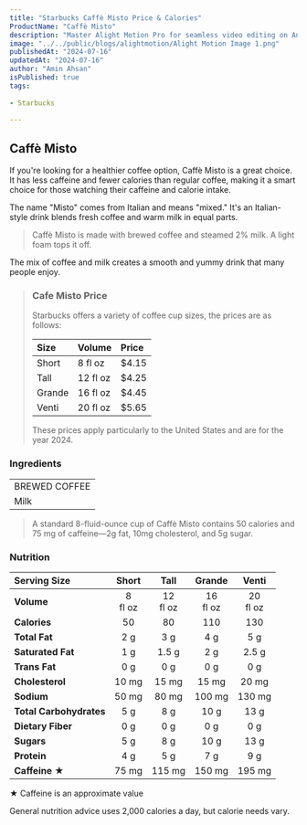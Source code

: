 ```yaml
---
title: "Starbucks Caffè Misto Price & Calories"
ProductName: "Caffè Misto" 
description: "Master Alight Motion Pro for seamless video editing on Android, iOS, and Tablets with our ultimate guide, unlocking advanced features and elevating your skills in 2024!"
image: "../../public/blogs/alightmotion/Alight Motion Image 1.png"
publishedAt: "2024-07-16"
updatedAt: "2024-07-16"
author: "Amin Ahsan"
isPublished: true
tags:
 
- Starbucks
   
---
```



## Caffè Misto

If you're looking for a healthier coffee option, Caffè Misto is a great choice. It has less caffeine and fewer calories than regular coffee, making it a smart choice for those watching their caffeine and calorie intake. 

The name "Misto" comes from Italian and means "mixed." It's an Italian-style drink blends fresh coffee and warm milk in equal parts.

>  Caffè Misto is made with brewed coffee and steamed 2% milk. A light foam tops it off. 

The mix of coffee and milk creates a smooth and yummy drink that many people enjoy.

> ### Cafe Misto Price
> 
> Starbucks offers a variety of coffee cup sizes, the prices are as follows:
> 
> 
> | Size    |   Volume     | Price |
> |:--------|:-------------|:------|
> | Short   | 8 fl oz      | $4.15 |
> | Tall    | 12 fl oz     | $4.25 |
> | Grande  | 16 fl oz     | $4.45 |
> | Venti   | 20 fl oz     | $5.65 |
> 
> These prices apply particularly to the United States and are for the year 2024.




<style jsx>{`
  .table-container {
    overflow-x: auto;
    position: relative;
  }
  .table-container table {
    border-collapse: collapse;
    width: 30%;
  }
  .table-container th,
  .table-container td {
    border: 1px solid #ddd;
    padding: 2px;
    min-width: 30px;
    font-size: 11px;
  }
  .table-container th:first-child,
  .table-container td:first-child {
    position: sticky;
    left: 0;
    background-color: white;
    z-index: 1;
  }
  @media (max-width: 768px) {
    .table-container th:not(:first-child),
    .table-container td:not(:first-child) {
      min-width: 50px;
    }
  }
`}</style>


### Ingredients
|                     |
|:--------------------|
| BREWED COFFEE       |
| Milk                |

> A standard 8-fluid-ounce cup of Caffè Misto contains 50 calories and 75 mg of caffeine—2g fat, 10mg cholesterol, and 5g sugar. 

### Nutrition

|  Serving Size	            | Short          | Tall        | Grande   | Venti    |
|:--------------------------|:--------------:|:-----------:|:--------:|:--------:|
| **Volume**                | 8 <br/> fl oz  | 12 <br/> fl oz |  16 <br/> fl oz | 20 <br/> fl oz |
| **Calories**              | 50              | 80          | 110       | 130      |
| **Total Fat**             | 2 g             | 3 g         | 4 g      | 5 g     |
| **Saturated Fat**         | 1 g             | 1.5 g         | 2 g      | 2.5 g     |
| **Trans Fat**             | 0 g             | 0 g         | 0 g      | 0 g     |
| **Cholesterol**           | 10 mg            | 15 mg        | 15 mg    | 20 mg   |
| **Sodium**                | 50 mg            | 80 mg       | 100 mg   | 130 mg  | 
| **Total Carbohydrates**   | 5 g             | 8 g         | 10 g      | 13 g    |
| **Dietary Fiber**         | 0 g             | 0 g         | 0 g      | 0 g     |
| **Sugars**                | 5 g             | 8 g         | 10 g      | 13 g    |
| **Protein**               | 4 g             | 5 g         | 7 g      | 9 g    |
| **Caffeine ★**           | 75 mg          | 115 mg       | 150 mg   | 195 mg  |

★ Caffeine is an approximate value

General nutrition advice uses 2,000 calories a day, but calorie needs vary.